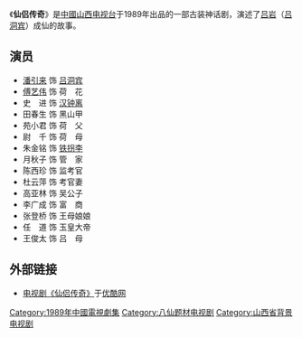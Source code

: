 {{电视节目信息框
| 名稱 =仙侣传奇
| 原名 = 
| 圖片 = 
| 圖說 = 
| 分類 =古装、神话
| 原創者 =
| 編劇 = 李振发、薛亚
| 導演 = 于得水、杜云萍
| 演出 =
| 配音 = 
| 旁白 = 
| 主題曲 =
| 片尾曲 =
| 作曲 = 
| 國家 = {{CHNML}}
| 語言 = [[普通话|普通话]]
| 季數 = 
| 集數 =6集
| 每集列表 = 
| 製片人 = 张光前
| 執行製片 = 
| 制作公司 =[[山西电视台|山西电视台]]
| 拍攝地 =[[芮城|芮城]]
| 攝像 = 樊庆元
| 每集長 = 30分钟
| 頻道 =
| 電視網 =不详
| 視頻制式 =
| 音頻制式 = 
| 開始 =1989年
| 結束 =1989年
| 先於 =
| 後於 = 
| 相關劇集 = 
| 官方網站 =
}}

《'''仙侣传奇'''》是[[中國|中國]][[山西电视台|山西电视台]]于1989年出品的一部古装神话剧，演述了[[吕岩|吕岩]]（[[吕洞宾|吕洞宾]]）成仙的故事。

== 演员 ==
* [[潘引来|潘引来]] 饰 [[吕洞宾|吕洞宾]]
* [[傅艺伟|傅艺伟]] 饰 荷　花
* 史　进 饰 [[汉钟离|汉钟离]]
* 田春生 饰 黑山甲
* 苑小君 饰 荷　父
* 尉　千 饰 荷　母
* 朱金铭 饰 [[铁拐李|铁拐李]]
* 月秋子 饰 管　家
* 陈西珍 饰 监考官
* 杜云萍 饰 考官妻
* 高亚林 饰 吴公子
* 李广成 饰 富　商
* 张登桥 饰 王母娘娘
* 任　道 饰 玉皇大帝
* 王俊太 饰 吕　母

== 外部链接 ==
* [https://web.archive.org/web/20121101201303/http://www.youku.com/playlist_show/id_2938004.html 电视剧《仙侣传奇》]于[[优酷网|优酷网]]

{{DEFAULTSORT:X仙}}

[[Category:1989年中國電視劇集|Category:1989年中國電視劇集]]
[[Category:八仙题材电视剧|Category:八仙题材电视剧]]
[[Category:山西省背景电视剧|Category:山西省背景电视剧]]